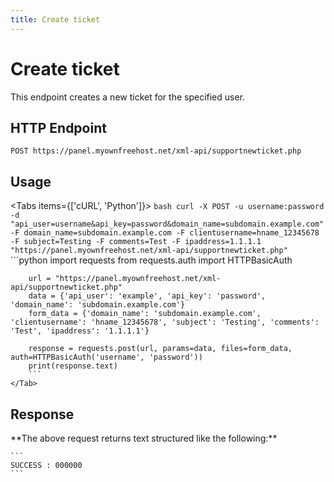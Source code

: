 ```yaml
---
title: Create ticket
---
```



# Create ticket
This endpoint creates a new ticket for the specified user.


## HTTP Endpoint
`POST https://panel.myownfreehost.net/xml-api/supportnewticket.php`

## Usage

<Tabs items={['cURL', 'Python']}>
    <Tab>
        ```bash
        curl -X POST -u username:password -d "api_user=username&api_key=password&domain_name=subdomain.example.com" -F domain_name=subdomain.example.com -F clientusername=hname_12345678 -F subject=Testing -F comments=Test -F ipaddress=1.1.1.1 "https://panel.myownfreehost.net/xml-api/supportnewticket.php"
        ```
    </Tab>
    <Tab>
        ```python
        import requests
        from requests.auth import HTTPBasicAuth

        url = "https://panel.myownfreehost.net/xml-api/supportnewticket.php"
        data = {'api_user': 'example', 'api_key': 'password', 'domain_name': 'subdomain.example.com'}
        form_data = {'domain_name': 'subdomain.example.com', 'clientusername': 'hname_12345678', 'subject': 'Testing', 'comments': 'Test', 'ipaddress': '1.1.1.1'}

        response = requests.post(url, params=data, files=form_data, auth=HTTPBasicAuth('username', 'password'))
        print(response.text)
        ```
    </Tab>
</Tabs>


## Response

<Callout emoji="💡">
    **The above request returns text structured like the following:**

    ```
    SUCCESS : 000000
    ```
</Callout>